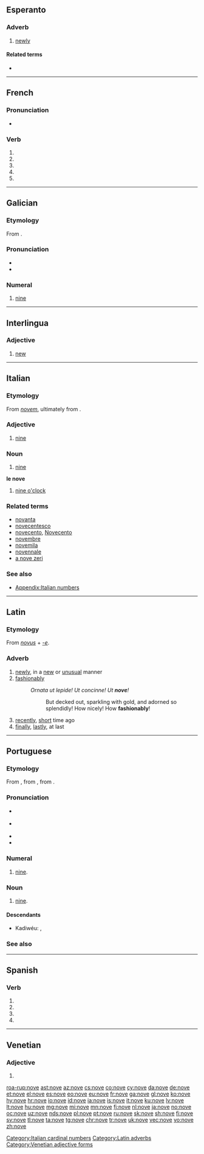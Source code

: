 {{also|Nove|nové|nőve|nővé}}

==Esperanto==

===Adverb===
{{eo-head}}

# [[newly]]

====Related terms====
* {{l|eo|nova|gloss=[[new]]}}

----

==French==

===Pronunciation===
* {{homophones|lang=fr|novent|noves}}

===Verb===
{{fr-verb-form}}

# {{inflection of|nover||1|s|pres|indc|lang=fr}}
# {{inflection of|nover||3|s|pres|indc|lang=fr}}
# {{inflection of|nover||1|s|pres|subj|lang=fr}}
# {{inflection of|nover||1|s|pres|subj|lang=fr}}
# {{inflection of|nover||2|s|impr|lang=fr}}

----

==Galician==

{{cardinalbox|gl|8|9|10|oito|dez|ord=noveno|wplink=Nove}}

===Etymology===
From {{etyl|la|gl}} {{term|novem|lang=la}}.

===Pronunciation===
* {{IPA|[ˈnɔbe]|lang=gl}}
* {{audio|Gl-nove.ogg|Audio|lang=gl}}

===Numeral===
{{gl-num-card}}

# {{context|cardinal|lang=gl}} [[nine]]

----

==Interlingua==

===Adjective===
{{head|ia|adjective}}

# [[new]]

----

==Italian==

{{cardinalbox|it|8|9|10|otto|dieci|ord=nono}}

===Etymology===
From {{etyl|la|it}} ''[[novem]]'', ultimately from {{etyl|ine-pro|it}} {{m|ine-pro|*h₁néwn̥}}.

===Adjective===
{{head|it|adjective|g=m|g2=f|invariable}}

# [[nine]]

===Noun===
{{head|it|noun|g=m|invariable}}

# [[nine]]

'''le nove''' {{g|f-p}}

# [[nine o'clock]]

===Related terms===
* [[novanta]]
* [[novecentesco]]
* [[novecento]], [[Novecento]]
* [[novembre]]
* [[novemila]]
* [[novennale]]
* [[a nove zeri]]

===See also===
* [[Appendix:Italian numbers]]

[[Category:Italian cardinal numbers]]

----

==Latin==

===Etymology===
From ''[[novus]]'' + ''[[-e]]''.

===Adverb===
{{head|la|adverbs}}

# [[newly]], in a [[new]] or [[unusual]] manner
# [[fashionably]]
#: ''Ornata ut lepide! Ut concinne! Ut '''nove'''!''
#:: But decked out, sparkling with gold, and adorned so splendidly! How nicely! How '''fashionably'''!
# [[recently]], [[short]] time ago
# [[finally]], [[lastly]], at last

[[Category:Latin adverbs]]

----

==Portuguese==

{{cardinalbox|pt|8|9|10|oito|dez|ord=nono|mult=nônuplo|wplink=Nove}}

===Etymology===
From {{etyl|roa-opt|pt}} {{term|nove|lang=roa-opt}}, from {{etyl|la|pt}} {{term|novem||nine|lang=la}}, from {{etyl|ine-pro|pt}} {{m|ine-pro|*h₁néwn̥}}.

===Pronunciation===
* {{a|Brazil}} {{IPA|[ˈnɔ.vi]|lang=pt}}
* {{a|Portugal}} {{IPA|[ˈnɔ.vɨ]|lang=pt}}
* {{hyphenation|no|ve|lang=pt}}
* {{rhymes|ɔvi|lang=pt}}

===Numeral===
{{pt-cardinal}}

# [[nine]].

===Noun===
{{pt-noun|m|s}}

# [[nine]].

====Descendants====
* Kadiwéu: {{l|kbc|noove}}, {{l|kbc|noobe}}

===See also===
{{table:playing cards/pt}}

----

==Spanish==

===Verb===
{{es-verb-form}}

# {{es-verb form of|ending=ar|mood=subjunctive|tense=present|pers=1|number=singular|novar}}
# {{es-verb form of|ending=ar|mood=subjunctive|tense=present|pers=2|formal=yes|number=singular|novar}}
# {{es-verb form of|ending=ar|mood=subjunctive|tense=present|pers=3|number=singular|novar}}
# {{es-verb form of|ending=ar|mood=imperative|pers=2|formal=yes|number=singular|novar}}

----

==Venetian==

===Adjective===
{{head|vec|adjective form}}

# {{feminine plural of|novo|lang=vec}}

[[Category:Venetian adjective forms]]

[[roa-rup:nove]]
[[ast:nove]]
[[az:nove]]
[[cs:nove]]
[[co:nove]]
[[cy:nove]]
[[da:nove]]
[[de:nove]]
[[et:nove]]
[[el:nove]]
[[es:nove]]
[[eo:nove]]
[[eu:nove]]
[[fr:nove]]
[[ga:nove]]
[[gl:nove]]
[[ko:nove]]
[[hy:nove]]
[[hr:nove]]
[[io:nove]]
[[id:nove]]
[[ia:nove]]
[[is:nove]]
[[it:nove]]
[[ku:nove]]
[[lv:nove]]
[[lt:nove]]
[[hu:nove]]
[[mg:nove]]
[[mi:nove]]
[[mn:nove]]
[[fj:nove]]
[[nl:nove]]
[[ja:nove]]
[[no:nove]]
[[oc:nove]]
[[uz:nove]]
[[nds:nove]]
[[pl:nove]]
[[pt:nove]]
[[ru:nove]]
[[sk:nove]]
[[sh:nove]]
[[fi:nove]]
[[sv:nove]]
[[tl:nove]]
[[ta:nove]]
[[tg:nove]]
[[chr:nove]]
[[tr:nove]]
[[uk:nove]]
[[vec:nove]]
[[vo:nove]]
[[zh:nove]]